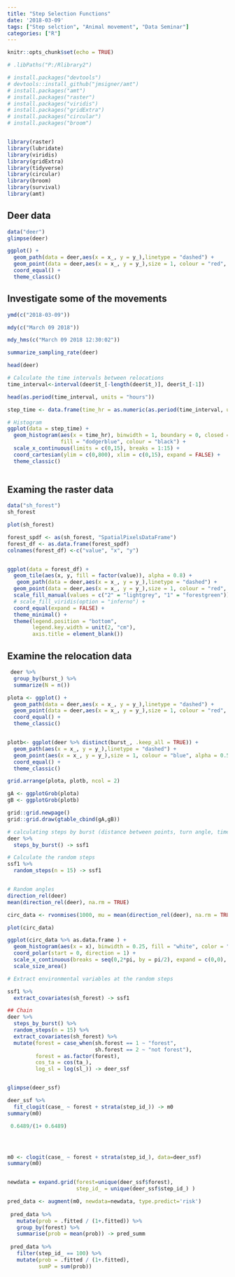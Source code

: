 ```yaml
---
title: "Step Selection Functions"
date: '2018-03-09'
tags: ["Step selction", "Animal movement", "Data Seminar"]
categories: ["R"]
---
```


```r
knitr::opts_chunk$set(echo = TRUE)

# .libPaths("P:/Rlibrary2")

# install.packages("devtools")
# devtools::install_github("jmsigner/amt")
# install.packages("amt")
# install.packages("raster")
# install.packages("viridis")
# install.packages("gridExtra")
# install.packages("circular")
# install.packages("broom")


library(raster)
library(lubridate)
library(viridis)  
library(gridExtra)
library(tidyverse)
library(circular)
library(broom)
library(survival)
library(amt)

```

## Deer data 

```r

data("deer")
glimpse(deer)

ggplot() +
  geom_path(data = deer,aes(x = x_, y = y_),linetype = "dashed") +
  geom_point(data = deer,aes(x = x_, y = y_),size = 1, colour = "red", alpha = 0.5) + 
  coord_equal() + 
  theme_classic()
```

## Investigate some of the movements

```r
ymd(c("2018-03-09"))

mdy(c("March 09 2018"))

mdy_hms(c("March 09 2018 12:30:02"))

summarize_sampling_rate(deer)

head(deer)

# Calculate the time intervals between relocations
time_interval<-interval(deer$t_[-length(deer$t_)], deer$t_[-1])

head(as.period(time_interval, units = "hours"))

step_time <- data.frame(time_hr = as.numeric(as.period(time_interval, units = "sec"))/3600)

# Histogram
ggplot(data = step_time) + 
  geom_histogram(aes(x = time_hr), binwidth = 1, boundary = 0, closed = "left",
                 fill = "dodgerblue", colour = "black") + 
  scale_x_continuous(limits = c(0,15), breaks = 1:15) +
  coord_cartesian(ylim = c(0,800), xlim = c(0,15), expand = FALSE) +
  theme_classic()
  
```

## Examing the raster data

```r
data("sh_forest")
sh_forest

plot(sh_forest)

forest_spdf <- as(sh_forest, "SpatialPixelsDataFrame")
forest_df <- as.data.frame(forest_spdf)
colnames(forest_df) <-c("value", "x", "y")


ggplot(data = forest_df) + 
  geom_tile(aes(x, y, fill = factor(value)), alpha = 0.8) +
   geom_path(data = deer,aes(x = x_, y = y_),linetype = "dashed") +
  geom_point(data = deer,aes(x = x_, y = y_),size = 1, colour = "red", alpha = 0.5) +
  scale_fill_manual(values = c("2" = "lightgrey", "1" = "forestgreen")) +
  # scale_fill_viridis(option = "inferno") +
  coord_equal(expand = FALSE) + 
  theme_minimal() +
  theme(legend.position = "bottom",
        legend.key.width = unit(2, "cm"),
        axis.title = element_blank())

```

## Examine the relocation data


```r
 deer %>% 
  group_by(burst_) %>% 
  summarize(N = n())

plota <- ggplot() +
  geom_path(data = deer,aes(x = x_, y = y_),linetype = "dashed") +
  geom_point(data = deer,aes(x = x_, y = y_),size = 1, colour = "red", alpha = 0.5) + 
  coord_equal() + 
  theme_classic()


plotb<- ggplot(deer %>% distinct(burst_, .keep_all = TRUE)) +
  geom_path(aes(x = x_, y = y_),linetype = "dashed") +
  geom_point(aes(x = x_, y = y_),size = 1, colour = "blue", alpha = 0.5) + 
  coord_equal() + 
  theme_classic()

grid.arrange(plota, plotb, ncol = 2)

gA <- ggplotGrob(plota)
gB <- ggplotGrob(plotb)

grid::grid.newpage()
grid::grid.draw(gtable_cbind(gA,gB))


```

```r

# calculating steps by burst (distance between points, turn angle, time difference) 
deer %>% 
  steps_by_burst() -> ssf1

# Calculate the random steps 
ssf1 %>% 
  random_steps(n = 15) -> ssf1


# Random angles 
direction_rel(deer) 
mean(direction_rel(deer), na.rm = TRUE) 

circ_data <- rvonmises(1000, mu = mean(direction_rel(deer), na.rm = TRUE) , kappa = 4)

plot(circ_data)

ggplot(circ_data %>% as.data.frame ) +
  geom_histogram(aes(x = x), binwidth = 0.25, fill = "white", color = "black") +
  coord_polar(start = 0, direction = 1) +
  scale_x_continuous(breaks = seq(0,2*pi, by = pi/2), expand = c(0,0), limits = c(0,2*pi)) +
  scale_size_area()

# Extract environmental variables at the random steps 

ssf1 %>% 
  extract_covariates(sh_forest) -> ssf1

## Chain
deer %>% 
  steps_by_burst() %>% 
  random_steps(n = 15) %>% 
  extract_covariates(sh_forest) %>% 
  mutate(forest = case_when(sh.forest == 1 ~ "forest",
                            sh.forest == 2 ~ "not forest"),
         forest = as.factor(forest),
         cos_ta = cos(ta_),
         log_sl = log(sl_)) -> deer_ssf



```

```r
glimpse(deer_ssf)

deer_ssf %>% 
  fit_clogit(case_ ~ forest + strata(step_id_)) -> m0
summary(m0)

 0.6489/(1+ 0.6489)




m0 <- clogit(case_ ~ forest + strata(step_id_), data=deer_ssf)
summary(m0)


newdata = expand.grid(forest=unique(deer_ssf$forest),
                      step_id_ = unique(deer_ssf$step_id_) )

pred_data <- augment(m0, newdata=newdata, type.predict='risk') 
 
 pred_data %>% 
   mutate(prob = .fitted / (1+.fitted)) %>% 
   group_by(forest) %>% 
   summarise(prob = mean(prob)) -> pred_summ
 
 pred_data %>%
   filter(step_id_ == 100) %>% 
   mutate(prob = .fitted / (1+.fitted),
          sumP = sum(prob))
 


```

